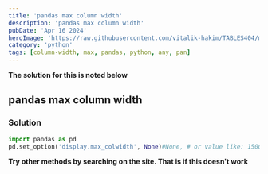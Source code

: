 ```yaml
---
title: 'pandas max column width'
description: 'pandas max column width'
pubDate: 'Apr 16 2024'
heroImage: 'https://raw.githubusercontent.com/vitalik-hakim/TABLES404/main/error_b/python.jpg'
category: 'python'
tags: [column-width, max, pandas, python, any, pan]
---
```


**The solution for this is noted below**

## pandas max column width

### Solution

```python
import pandas as pd
pd.set_option('display.max_colwidth', None)#None, # or value like: 1500, 400 ...
```

**Try other methods by searching on the site. That is if this doesn't work**

